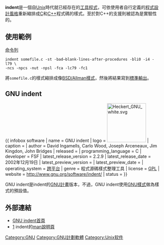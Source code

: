 {{Orphan|time=2016-12-17T11:02:33+00:00}}

{{noteTA
|G1=IT
}}
'''indent'''是一個自[[Unix|Unix]]時代就已經存在的[[軟體開發工具|工具程式]]，可依使用者自行定義的[[程序风格|程式設計風格]]重新縮排成[[C语言|C]]和[[C++|C++]]程式碼的樣式。至於對C++的支援則被認為是實驗性的。

== 使用範例 ==
[[命令列介面|命令列]]

 indent somefile.c -st -bad—blank-lines-after-procedures -bli0 -i4 -l79 \
 -ncs -npcs -nut -npsl -fca -lc79 -fc1

將<code>somefile.c</code>的樣式縮排成像[[縮排樣式#Allman樣式_(Emacs的BSD)|BSD/Allman樣式]]，然後將結果寫到[[標準串流#標準輸出_(stdout)|標準輸出]]。

== GNU indent ==
{{ infobox software
| name                   = GNU indent
| logo                   = [[File:Heckert_GNU_white.svg|125px]]
| caption                = 
| author                 = David Ingamells, Carlo Wood, Joseph Arceneaux, Jim Kingdon, John Bridges
| released               = 
| programming_language   = C
| developer              = FSF
| latest_release_version = 2.2.9
| latest_release_date    = 2002年12月19日
| latest_preview_version = 
| latest_preview_date    = 
| operating_system       = [[跨平台|跨平台]]
| genre                  = 程式源碼樣式整理工具
| license                = [[GNU通用公共許可證|GPL]]
| website                = http://www.gnu.org/software/indent/
| status                 = 
}}

GNU indent是indent的[[GNU計畫|GNU計畫]]版本，不過，GNU indent使用[[縮排樣式#GNU樣式|GNU樣式]]做為樣式的預設值。

== 外部連結 ==
*[http://www.gnu.org/software/indent/ GNU indent首頁] {{Wayback|url=http://www.gnu.org/software/indent/ |date=20210131132214 }}
*[http://www.linuxmanpages.com/man1/indent.1.php] {{Wayback|url=http://www.linuxmanpages.com/man1/indent.1.php |date=20190608142854 }} indent的[[man說明頁|man說明頁]]

{{GNU}}

[[Category:GNU|Category:GNU]]
[[Category:GNU計劃軟體|Category:GNU計劃軟體]]
[[Category:Unix软件|Category:Unix软件]]